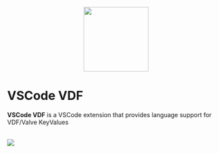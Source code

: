 <p align="center">
	<img src="https://raw.githubusercontent.com/cooolbros/vscode-vdf/main/icon.png" width="150" />
</p>

# VSCode VDF

**VSCode VDF** is a VSCode extension that provides language support for VDF/Valve KeyValues

<br />

<img src="https://raw.githubusercontent.com/cooolbros/vscode-vdf/main/demo.gif" className="w-full" />
